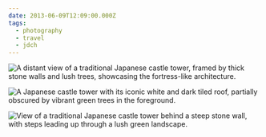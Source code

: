```yaml
---
date: 2013-06-09T12:09:00.000Z
tags:
  - photography
  - travel
  - jdch
---
```

![A distant view of a traditional Japanese castle tower, framed by thick stone walls and lush trees, showcasing the fortress-like architecture.](/assets/photos/20130607-IMG_7968.jpg)

![A Japanese castle tower with its iconic white and dark tiled roof, partially obscured by vibrant green trees in the foreground.](/assets/photos/20130607-IMG_7967.jpg)

![View of a traditional Japanese castle tower behind a steep stone wall, with steps leading up through a lush green landscape.](/assets/photos/20130607-IMG_7972.jpg)
